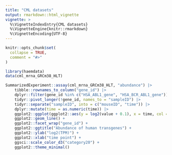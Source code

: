 ```yaml
---
title: "CML datasets"
output: rmarkdown::html_vignette
vignette: >
  %\VignetteIndexEntry{CML datasets}
  %\VignetteEngine{knitr::rmarkdown}
  %\VignetteEncoding{UTF-8}
---
```


```r
knitr::opts_chunk$set(
  collapse = TRUE,
  comment = "#>"
)
```


```r
library(haemdata)
data(cml_mrna_GRCm38_HLT)

SummarizedExperiment::assay(cml_mrna_GRCm38_HLT, "abundance") |>
    tibble::rownames_to_column("gene_id") |>
    dplyr::filter(gene_id %in% c("HSA_ABL1_gene", "HSA_BCR_ABL1_gene")) |>
    tidyr::pivot_longer(!gene_id, names_to = "sampleID") |>
    tidyr::separate("sampleID", into = c("mouseID", "time")) |>
    dplyr::mutate(time = as.numeric(time)) |>
    ggplot2::ggplot(ggplot2::aes(y = log2(value + 0.1), x = time, col = mouseID)) +
    ggplot2::geom_line() +
    ggplot2::facet_wrap("gene_id") +
    ggplot2::ggtitle("Abundance of human transgenes") +
    ggplot2::ylab("log2(TPM)") +
    ggplot2::xlab("time point") +
    ggsci::scale_color_d3("category20") +
    ggplot2::theme_minimal()
```
